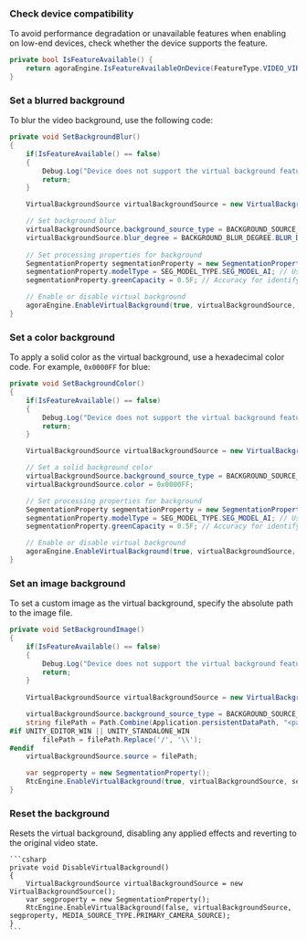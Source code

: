 
<PlatformWrapper platform="unity">

### Check device compatibility

To avoid performance degradation or unavailable features when enabling <Vg k= "RTEE_VB"/> on low-end devices, check whether the device supports the feature.

```csharp
private bool IsFeatureAvailable() {
    return agoraEngine.IsFeatureAvailableOnDevice(FeatureType.VIDEO_VIRTUAL_BACKGROUND);
}    
```

### Set a blurred background

To blur the video background, use the following code:

```csharp
private void SetBackgroundBlur()
{
    if(IsFeatureAvailable() == false)
    {
        Debug.Log("Device does not support the virtual background feature");
        return;
    }

    VirtualBackgroundSource virtualBackgroundSource = new VirtualBackgroundSource();

    // Set background blur
    virtualBackgroundSource.background_source_type = BACKGROUND_SOURCE_TYPE.BACKGROUND_BLUR;
    virtualBackgroundSource.blur_degree = BACKGROUND_BLUR_DEGREE.BLUR_DEGREE_HIGH;
    
    // Set processing properties for background
    SegmentationProperty segmentationProperty = new SegmentationProperty();
    segmentationProperty.modelType = SEG_MODEL_TYPE.SEG_MODEL_AI; // Use SEG_MODEL_GREEN if you have a green background
    segmentationProperty.greenCapacity = 0.5F; // Accuracy for identifying green colors (range 0-1)

    // Enable or disable virtual background
    agoraEngine.EnableVirtualBackground(true, virtualBackgroundSource, segmentationProperty, MEDIA_SOURCE_TYPE.PRIMARY_CAMERA_SOURCE);
}
```

### Set a color background

To apply a solid color as the virtual background, use a hexadecimal color code. For example, `0x0000FF` for blue:

```csharp
private void SetBackgroundColor()
{
    if(IsFeatureAvailable() == false)
    {
        Debug.Log("Device does not support the virtual background feature");
        return;
    }

    VirtualBackgroundSource virtualBackgroundSource = new VirtualBackgroundSource();

    // Set a solid background color
    virtualBackgroundSource.background_source_type = BACKGROUND_SOURCE_TYPE.BACKGROUND_COLOR;
    virtualBackgroundSource.color = 0x0000FF;

    // Set processing properties for background
    SegmentationProperty segmentationProperty = new SegmentationProperty();
    segmentationProperty.modelType = SEG_MODEL_TYPE.SEG_MODEL_AI; // Use SEG_MODEL_GREEN if you have a green background
    segmentationProperty.greenCapacity = 0.5F; // Accuracy for identifying green colors (range 0-1)

    // Enable or disable virtual background
    agoraEngine.EnableVirtualBackground(true, virtualBackgroundSource, segmentationProperty, MEDIA_SOURCE_TYPE.PRIMARY_CAMERA_SOURCE);
}
```

### Set an image background

To set a custom image as the virtual background, specify the absolute path to the image file.

```csharp
private void SetBackgroundImage()
{
    if(IsFeatureAvailable() == false)
    {
        Debug.Log("Device does not support the virtual background feature");
        return;
    }
    
    VirtualBackgroundSource virtualBackgroundSource = new VirtualBackgroundSource();

    virtualBackgroundSource.background_source_type = BACKGROUND_SOURCE_TYPE.BACKGROUND_IMG;
    string filePath = Path.Combine(Application.persistentDataPath, "<path-of-the-file>.png");
#if UNITY_EDITOR_WIN || UNITY_STANDALONE_WIN
        filePath = filePath.Replace('/', '\\');   
#endif
    virtualBackgroundSource.source = filePath;

    var segproperty = new SegmentationProperty();
    RtcEngine.EnableVirtualBackground(true, virtualBackgroundSource, segproperty, MEDIA_SOURCE_TYPE.PRIMARY_CAMERA_SOURCE);
}
```

### Reset the background

Resets the virtual background, disabling any applied effects and reverting to the original video state.

    ```csharp
    private void DisableVirtualBackground()
    {
        VirtualBackgroundSource virtualBackgroundSource = new VirtualBackgroundSource();
        var segproperty = new SegmentationProperty();
        RtcEngine.EnableVirtualBackground(false, virtualBackgroundSource, segproperty, MEDIA_SOURCE_TYPE.PRIMARY_CAMERA_SOURCE);
    }
    ```
</PlatformWrapper>
